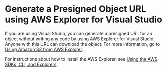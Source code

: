 # Generate a Presigned Object URL using AWS Explorer for Visual Studio<a name="ShareObjectPreSignedURLVSExplorer"></a>

If you are using Visual Studio, you can generate a presigned URL for an object without writing any code by using AWS Explorer for Visual Studio\. Anyone with this URL can download the object\. For more information, go to [Using Amazon S3 from AWS Explorer](https://docs.aws.amazon.com/AWSToolkitVS/latest/UserGuide/using-s3.html)\. 

For instructions about how to install the AWS Explorer, see [Using the AWS SDKs, CLI, and Explorers](UsingAWSSDK.mdx)\.